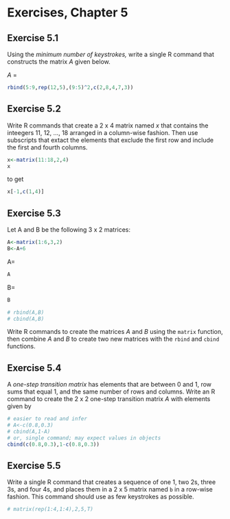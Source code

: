 # Exercises, Chapter 5

## Exercise 5.1

Using the _minimum number of keystrokes,_ write a single R command that constructs the matrix _A_ given below.

_A_ = 
```r
rbind(5:9,rep(12,5),(9:5)^2,c(2,8,4,7,3))
```

## Exercise 5.2

Write R commands that create a 2 x 4 matrix named _x_ that contains the inteegers 11, 12, ..., 18 arranged in a column-wise fashion.
Then use subscripts that extact the elements that exclude the first row and include the first and fourth columns.

```r
x<-matrix(11:18,2,4)
x
```
to get 
```r
x[-1,c(1,4)]
```

## Exercise 5.3

Let A and B be the following 3 x 2 matrices:


```r
A<-matrix(1:6,3,2)
B<-A+6
```
A=
```r
A 
```
B=
```r
B 
```

```r
# rbind(A,B)
# cbind(A,B)
```

Write R commands to create the matrices _A_ and _B_ using the ```matrix``` function, then combine _A_ and _B_ to create two new matrices with the ```rbind``` and ```cbind``` functions.

## Exercise 5.4

A _one-step transition matrix_ has elements that are between 0 and 1, row sums that equal 1, and the same number of rows and columns.
Write an R command to create the 2 x 2 one-step transition matrix _A_ with elements given by

```r
# easier to read and infer
# A<-c(0.8,0.3)
# cbind(A,1-A)
# or, single command; may expect values in objects
cbind(c(0.8,0.3),1-c(0.8,0.3))
```

## Exercise 5.5

Write a single R command that creates a sequence of one 1, two 2s, three 3s, and four 4s, and places them in a 2 x 5 matrix named ```b``` in a row-wise fashion.
This command should use as few keystrokes as possible.

```r
# matrix(rep(1:4,1:4),2,5,T)
```

